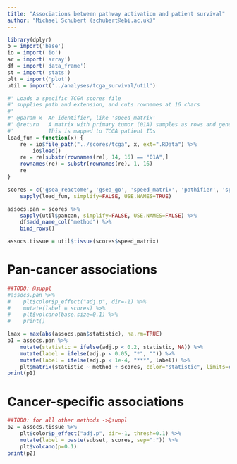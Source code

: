```yaml
---
title: "Associations between pathway activation and patient survival"
author: "Michael Schubert (schubert@ebi.ac.uk)"
---
```


```r
library(dplyr)
b = import('base')
io = import('io')
ar = import('array')
df = import('data_frame')
st = import('stats')
plt = import('plot')
util = import('../analyses/tcga_survival/util')

#' Loads a specific TCGA scores file
#' supplies path and extension, and cuts rownames at 16 chars
#'
#' @param x  An identifier, like 'speed_matrix'
#' @return   A matrix with primary tumor (01A) samples as rows and genes and columns
#'           This is mapped to TCGA patient IDs
load_fun = function(x) {
    re = io$file_path("../scores/tcga", x, ext=".RData") %>%
        io$load()
    re = re[substr(rownames(re), 14, 16) == "01A",]
    rownames(re) = substr(rownames(re), 1, 16)
    re
}

scores = c('gsea_reactome', 'gsea_go', 'speed_matrix', 'pathifier', 'spia') %>%
    sapply(load_fun, simplify=FALSE, USE.NAMES=TRUE)

assocs.pan = scores %>%
    sapply(util$pancan, simplify=FALSE, USE.NAMES=FALSE) %>%
    df$add_name_col("method") %>%
    bind_rows()

assocs.tissue = util$tissue(scores$speed_matrix)
```

# Pan-cancer associations

```r
##TODO: @suppl
#assocs.pan %>%
#    plt$color$p_effect("adj.p", dir=-1) %>%
#    mutate(label = scores) %>%
#    plt$volcano(base.size=0.1) %>%
#    print()
```

```r
lmax = max(abs(assocs.pan$statistic), na.rm=TRUE)
p1 = assocs.pan %>%
    mutate(statistic = ifelse(adj.p < 0.2, statistic, NA)) %>%
    mutate(label = ifelse(adj.p < 0.05, "*", "")) %>%
    mutate(label = ifelse(adj.p < 1e-4, "***", label)) %>%
    plt$matrix(statistic ~ method + scores, color="statistic", limits=c(-lmax,lmax))
print(p1)
```

# Cancer-specific associations

```r
##TODO: for all other methods ->@suppl
p2 = assocs.tissue %>%
    plt$color$p_effect("adj.p", dir=-1, thresh=0.1) %>%
    mutate(label = paste(subset, scores, sep=":")) %>%
    plt$volcano(p=0.1)
print(p2)
```

